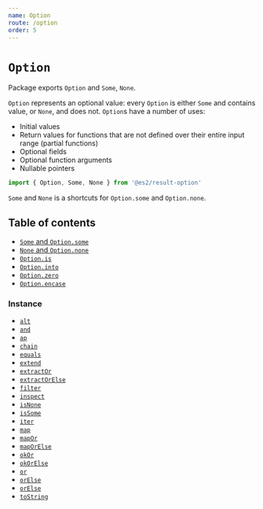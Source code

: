 ```yaml
---
name: Option
route: /option
order: 5
---
```


# `Option`

Package exports `Option` and `Some`, `None`.

`Option` represents an optional value: every `Option` is either `Some` and contains value, or `None`, and does not. `Option`s have a number of uses:
- Initial values
- Return values for functions that are not defined over their entire input range (partial functions)
- Optional fields
- Optional function arguments
- Nullable pointers

```js
import { Option, Some, None } from '@es2/result-option'
```

`Some` and `None` is a shortcuts for `Option.some` and `Option.none`.

## Table of contents

- [`Some` and `Option.some`](#some)
- [`None` and `Option.none`](#none)
- [`Option.is`](#optionis)
- [`Option.into`](#optioninto)
- [`Option.zero`](#optionzero)
- [`Option.encase`](#optionencase)

### Instance

- [`alt`](#alt)
- [`and`](#and)
- [`ap`](#ap)
- [`chain`](#chain)
- [`equals`](#equals)
- [`extend`](#extend)
- [`extractOr`](#extractor)
- [`extractOrElse`](#extractorelse)
- [`filter`](#filter)
- [`inspect`](#inspect)
- [`isNone`](#isnone)
- [`isSome`](#issome)
- [`iter`](#iter)
- [`map`](#map)
- [`mapOr`](#mapor)
- [`mapOrElse`](#maporelse)
- [`okOr`](#okor)
- [`okOrElse`](#okorelse)
- [`or`](#or)
- [`orElse`](#orelse)
- [`orElse`](#orelse)
- [`toString`](#tostring)
